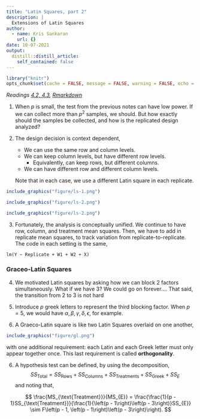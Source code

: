 ```yaml
---
title: "Latin Squares, part 2"
description: |
  Extensions of Latin Squares
author:
  - name: Kris Sankaran
    url: {}
date: 10-07-2021
output:
  distill::distill_article:
    self_contained: false
---
```


```r
library("knitr")
opts_chunk$set(cache = FALSE, message = FALSE, warning = FALSE, echo = FALSE)
```

_Readings [4.2, 4.3](https://www.wiley.com/en-us/Design+and+Analysis+of+Experiments%2C+10th+Edition-p-9781119492443#content-section), [Rmarkdown](https://github.com/krisrs1128/stat424_f21/blob/main/_posts/2021-08-06-week5-5/week5-5.Rmd)_

1. When $p$ is small, the test from the previous notes can have low power. If we
can collect more than $p^2$ samples, we should. But how exactly should the
samples be collected, and how is the replicated design analyzed?

2. The design decision is context dependent,
    * We can use the same row and column levels.
    * We can keep column levels, but have different row levels.
        * Equivalently, can keep rows, but different columns.
    * We can have different row and different column levels.
    
    Note that in each case, we use a different Latin square in each replicate.
  
```r
include_graphics("figure/ls-1.png")
```

```r
include_graphics("figure/ls-2.png")
```
```r
include_graphics("figure/ls-2.png")
```

3. Fortunately, the analysis is conceptually unified. We continue to have row,
column, and treatment mean squares. Then, we have to add in replicate mean squares, to
track variation from replicate-to-replicate. The code in each setting is the same,

```
lm(Y ~ Replicate + W1 + W2 + X)
```

### Graceo-Latin Squares

4. We motivated Latin squares by asking how we can block 2 factors
simultaneously. What if we have 3? We could go on forever…. That said, the
transition from 2 to 3 is not hard

4. Introduce $p$ greek letters to represent the third blocking factor. When
$p=5$, we would have $\alpha, \beta, \gamma, \delta, \epsilon$, for example.

5. A Graeco-Latin square is like two Latin Squares overlaid on one another,

```r
include_graphics("figure/gl.png")
```

with one additional requirement: each Latin and each Greek letter must only
appear together once. This last requirement is called __orthogonality__.

6. A hypothesis test can be defined, by using the decomposition,
$$
SS_{\text{Total}} = SS_{\text{Rows}} + SS_{\text{Columns}} + SS_{\text{Treatments}} + SS_{\text{Greek}} + 
SS_{E}
$$
  and noting that,

$$
\frac{MS_{\text{Treatment}}}{MS_{E}} = \frac{\frac{1}{p - 1}SS_{\text{Treatment}}}{\frac{1}{\left(p - 1\right)\left(p - 3\right)}SS_{E}} \sim F\left(p - 1, \left(p - 1\right)\left(p - 3\right)\right).
$$
